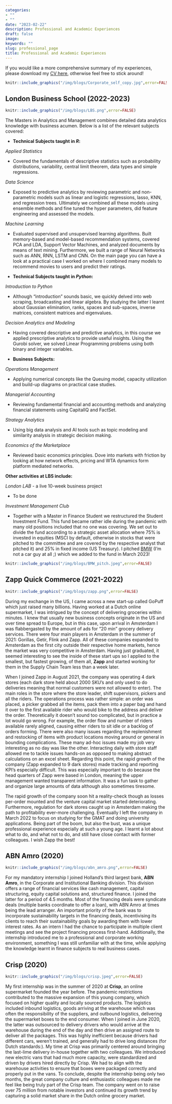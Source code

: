 ```yaml
---
categories:
- ""
- ""
date: "2023-02-22"
description: Professional and Academic Experiences
draft: false
image:
keywords: ""
slug: professional_page
title: Professional and Academic Experiences
---
```


If you would like a more comprehensive summary of my experiences, please download my [CV here](https://www.dropbox.com/s/6bqwts1srmo7t4c/Christiaan%20Wybe%20Harms%20Resume.pdf?raw=1), otherwise feel free to stick around!

```r
knitr::include_graphics("/img/blogs/Corporate_self_copy.jpg",error=FALSE)
```

## London Business School (2022-2023)

```r
knitr::include_graphics("/img/blogs/LBS.png",error=FALSE)
```

The Masters in Analytics and Management combines detailed data analytics knowledge with business acumen. Below is a list of the relevant subjects covered:

* **Technical Subjects taught in *R*:**

*Applied Statistics*

* Covered the fundamentals of descriptive statistics such as probability distributions, variability, central limit theorem, data types and simple regressions.
    
*Data Science*

* Exposed to predictive analytics by reviewing parametric and non-parametric models such as linear and logistic regressions, lasso, KNN, and regression trees. Ultimately we combined all these models using ensemble methods and fine tuned the hyper parameters, did feature engineering and assessed the models.
    
*Machine Learning*

* Evaluated supervised and unsupervised learning algorithms. Built memory-based and model-based recommendation systems, covered PCA and LDA, Support Vector Machines, and analyzed documents by means of text mining. Furthermore, we built a range of Neural Networks such as ANN, RNN, LSTM and CNN. On the main page you can have a look at a practical case I worked on where I combined many models to recommend movies to users and predict their ratings.

* **Technical Subjects taught in *Python*: ** 

*Introduction to Python*

+ Although "introduction" sounds basic, we quickly delved into web scraping, broadcasting and linear algebra. By studying the latter I learnt about Gaussian elimination, ranks, spaces and sub-spaces, inverse matrices, consistent matrices and eigenvalues.
  
*Decision Analytics and Modeling*

+ Having covered descriptive and predictive analytics, in this course we applied prescriptive analytics to provide useful   insights. Using the Gurobi solver, we solved Linear Programming problems using both binary and integer variables.

* **Business Subjects:**

*Operations Management*

+ Applying numerical concepts like the Queuing model, capacity utilization and build-up diagrams on practical case studies.
    
*Managerial Accounting*

+ Reviewing fundamental financial and accounting methods and analyzing financial statements using CapitalIQ and FactSet.
    
*Strategy Analytics*

+ Using big data analysis and AI tools such as topic modeling and similarity analysis in strategic decision making.

*Economics of the Marketplace*

+ Reviewed basic economics principles. Dove into markets with friction by looking at how network effects, pricing and WTA dynamics form platform mediated networks.

**Other activities at LBS include:**

*London LAB* - a live 10-week business project

+ To be done
 
*Investment Management Club*

+ Together with a Master in Finance Student we restructured the Student Investment Fund. This fund became rather idle during the pandemic with many old positions included that no one was covering. We set out to divide the fund according to a strategic asset allocation where 75% is invested in equities (MSCI by default, otherwise in stocks that were pitched to the committee and are covered by the respective analyst that pitched it) and 25% in fixed income (US Treasury). I pitched [BMW](https://www.linkedin.com/feed/update/urn:li:activity:7032676604132655104/?actorCompanyId=68521920) (I'm not a car guy at all ;) which we added to the fund in March 2023!
  
```r
knitr::include_graphics("/img/blogs/BMW_pitch.jpeg",error=FALSE)
```

## Zapp Quick Commerce (2021-2022)

```r
knitr::include_graphics("/img/blogs/zapp.png",error=FALSE)
```

During my exchange in the US, I came across a new start-up called GoPuff which just raised many billions. Having worked at a Dutch online supermarket, I was intrigued by the concept of delivering groceries within minutes. I knew that usually new business concepts originate in the US and over time spread to Europe, but in this case, upon arrival in Amsterdam I was flabbergasted by the amount of ads for "20 min" grocery delivery services. There were four main players in Amsterdam in the summer of 2021: Gorillas, Getir, Flink and Zapp. All of these companies expanded to Amsterdam as the first city outside their respective home markets, hence the market was very competitive in Amsterdam. Having just graduated, it seemed interesting to see the inside of these start ups so I applied to the smallest, but fastest growing, of them all, **Zapp** and started working for them in the Supply Chain Team less than a week later.

When I joined Zapp in August 2021, the company was operating 4 dark stores (each dark store held about 2000 SKU's and only used to do deliveries meaning that normal customers were not allowed to enter). The main roles in the store where the store leader, shift supervisors, pickers and all the riders. The operations process was rather simple: an order was placed, a picker grabbed all the items, pack them into a paper bag and hand it over to the first available rider who would bike to the address and deliver the order. Theoretically it doesn't sound too complicated, but in practice a lot would go wrong. For example, the order flow and number of riders available rarely aligned, causing either riders to sit idle or a backlog of orders forming. There were also many issues regarding the replenishment and restocking of items with product locations moving around or general in bounding complications. These many ad-hoc issues made my job very interesting as no day was like the other. Interacting daily with store staff allowed me to tackle issues hands-on as opposed to making abstract calculations on an excel sheet. Regarding this point, the rapid growth of the company (Zapp expanded to 9 dark stores) made tracking and reporting KPI's especially difficult. This was especially important to do because the head quarters of Zapp were based in London, meaning the upper management wanted transparent information. It was a fun task to gather and organize large amounts of data although also sometimes tiresome. 

The rapid growth of the company soon hit a reality-check though as losses per-order mounted and the venture capital market started deteriorating. Furthermore, regulation for dark stores caught up in Amsterdam making the path to profitability ever-more challenging. Eventually I left the company in March 2022 to focus on studying for the GMAT and doing university applications. Being part of the boom, but also the bust, was a unique professional experience especially at such a young age. I learnt a lot about what to do, and what not to do, and still have close contact with former colleagues. I wish Zapp the best!

## ABN Amro (2020)

```r
knitr::include_graphics("/img/blogs/abn_amro.png",error=FALSE)
```

For my mandatory internship I joined Holland's third largest bank, **ABN Amro**, in the Corporate and Institutional Banking division. This division offers a range of financial services like cash management, capital structuring, equity capital solutions and, structured finance. I joined the latter for a period of 4.5 months. Most of the financing deals were syndicate deals (multiple banks coordinate to offer a loan), with ABN Amro at times being the lead arranger. An important priority of the bank was to incorporate sustainability targets in the financing deals, incentivising its clients to reach their sustainability goals by awarding them with lower interest rates. As an intern I had the chance to participate in multiple client meetings and see the project financing process first-hand. Additionally, the internship introduced me to a professional and corporate working environment, something I was still unfamiliar with at the time, while applying the knowledge learnt in finance subjects to real business cases.

## Crisp (2020)

```r
knitr::include_graphics("/img/blogs/crisp.jpeg",error=FALSE)
```

My first internship was in the summer of 2020 at **Crisp**, an online supermarket founded the year before. The pandemic restrictions contributed to the massive expansion of this young company, which focused on higher quality and locally sourced products. The logistics included inbound logistics, goods arriving at the warehouse which was often the responsibility of the suppliers, and outbound logistics, delivering the supermarket boxes to the end consumer. When I joined in June 2020, the latter was outsourced to delivery drivers who would arrive at the warehouse during the end of the day and then drive an assigned route to deliver all the packages. This was highly inefficient because drivers had different cars, weren't trained, and generally had to drive long distances (for Dutch standards:). My time at Crisp was primarily centered around bringing the last-lime delivery in-house together with two colleagues. We introduced new electric vans that had much more capacity, were standardized and driven by drivers hired directly by Crisp. We had to align with the warehouse activities to ensure that boxes were packaged correctly and properly put in the vans. To conclude, despite the internship being only two months, the great company culture and enthusiastic colleagues made me feel like being truly part of the Crisp team. The company went on to raise over 75 million from notable investors and continued its growth trend by capturing a solid market share in the Dutch online grocery market. 




